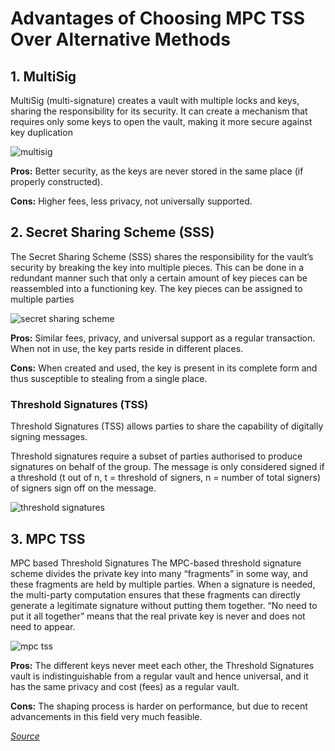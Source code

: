 # Advantages of Choosing MPC TSS Over Alternative Methods

## 1. MultiSig

MultiSig (multi-signature) creates a vault with multiple locks and keys, sharing the responsibility for its security. It can create a mechanism that requires only some keys to open the vault, making it more secure against key duplication

<img className="md:w-[60%] mx-auto" src="/assets/multisig.png" alt="multisig" />

**Pros:** Better security, as the keys are never stored in the same place (if properly constructed).

**Cons:** Higher fees, less privacy, not universally supported.

## 2. Secret Sharing Scheme (SSS)

The Secret Sharing Scheme (SSS) shares the responsibility for the vault’s security by breaking the key into multiple pieces. This can be done in a redundant manner such that only a certain amount of key pieces can be reassembled into a functioning key. The key pieces can be assigned to multiple parties

<img
  className="md:w-[60%] mx-auto"
  src="/assets/secret-sharing-scheme.png"
  alt="secret sharing scheme"
/>

**Pros:** Similar fees, privacy, and universal support as a regular transaction. When not in use, the key parts reside in different places.

**Cons:** When created and used, the key is present in its complete form and thus susceptible to stealing from a single place.

### Threshold Signatures (TSS)

Threshold Signatures (TSS) allows parties to share the capability of digitally signing messages.

Threshold signatures require a subset of parties authorised to produce signatures on behalf of the group. The message is only considered signed if a threshold (t out of n, t = threshold of signers, n = number of total signers) of signers sign off on the message.

<img
  className="md:w-[80%] mx-auto"
  src="/assets/threshold-signatures.png"
  alt="threshold signatures"
/>

## 3. MPC TSS

MPC based Threshold Signatures The MPC-based threshold signature scheme divides the private key into many “fragments” in some way, and these fragments are held by multiple parties. When a signature is needed, the multi-party computation ensures that these fragments can directly generate a legitimate signature without putting them together. “No need to put it all together” means that the real private key is never and does not need to appear.

<img src="/assets/mpc-tss.png" alt="mpc tss" />

**Pros:** The different keys never meet each other, the Threshold Signatures vault is indistinguishable from a regular vault and hence universal, and it has the same privacy and cost (fees) as a regular vault.

**Cons:** The shaping process is harder on performance, but due to recent advancements in this field very much feasible.

_[Source](https://mmasmoudi.medium.com/an-overview-of-multi-party-computation-mpc-threshold-signatures-tss-and-mpc-tss-wallets-4253adacd1b2)_
